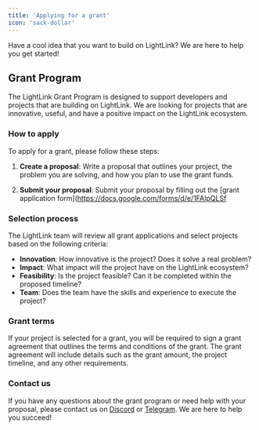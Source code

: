 ```yaml
---
title: 'Applying for a grant'
icon: 'sack-dollar'
---
```


Have a cool idea that you want to build on LightLink? We are here to help you get started!

## Grant Program

The LightLink Grant Program is designed to support developers and projects that are building on LightLink. We are looking for projects that are innovative, useful, and have a positive impact on the LightLink ecosystem.

### How to apply

To apply for a grant, please follow these steps:

1. **Create a proposal**: Write a proposal that outlines your project, the problem you are solving, and how you plan to use the grant funds.

2. **Submit your proposal**: Submit your proposal by filling out the [grant application form](https://docs.google.com/forms/d/e/1FAIpQLSf

### Selection process

The LightLink team will review all grant applications and select projects based on the following criteria:

- **Innovation**: How innovative is the project? Does it solve a real problem?
- **Impact**: What impact will the project have on the LightLink ecosystem?
- **Feasibility**: Is the project feasible? Can it be completed within the proposed timeline?
- **Team**: Does the team have the skills and experience to execute the project?

### Grant terms

If your project is selected for a grant, you will be required to sign a grant agreement that outlines the terms and conditions of the grant. The grant agreement will include details such as the grant amount, the project timeline, and any other requirements.

### Contact us

If you have any questions about the grant program or need help with your proposal, please contact us on [Discord](https://discord.gg/lightlink) or [Telegram](https://t.me/lightlinknetwork). We are here to help you succeed!
